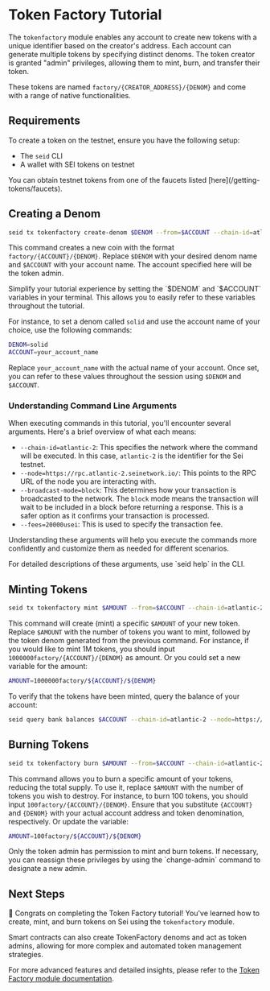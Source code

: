 
# Token Factory Tutorial

The `tokenfactory` module enables any account to create new tokens with a unique identifier based on the creator's address. Each account can generate multiple tokens by specifying distinct denoms. The token creator is granted "admin" privileges, allowing them to mint, burn, and transfer their token.

These tokens are named `factory/{CREATOR_ADDRESS}/{DENOM}` and come with a range of native functionalities.

## Requirements

To create a token on the testnet, ensure you have the following setup:

- The `seid` CLI
- A wallet with SEI tokens on testnet

<Callout type="info">
  You can obtain testnet tokens from one of the faucets listed
  [here](/getting-tokens/faucets).
</Callout>

## Creating a Denom

```bash copy
seid tx tokenfactory create-denom $DENOM --from=$ACCOUNT --chain-id=atlantic-2 --node=https://rpc.atlantic-2.seinetwork.io/ --broadcast-mode=block --fees=20000usei
```

This command creates a new coin with the format `factory/{ACCOUNT}/{DENOM}`. Replace `$DENOM` with your desired denom name and `$ACCOUNT` with your account name. The account specified here will be the token admin.

<Callout>
Simplify your tutorial experience by setting the `$DENOM` and `$ACCOUNT` variables in your terminal. This allows you to easily refer to these variables throughout the tutorial.

For instance, to set a denom called `solid` and use the account name of your choice, use the following commands:

```bash code
DENOM=solid
ACCOUNT=your_account_name
```

Replace `your_account_name` with the actual name of your account. Once set, you can refer to these values throughout the session using `$DENOM` and `$ACCOUNT`.

</Callout>

### Understanding Command Line Arguments

When executing commands in this tutorial, you'll encounter several arguments. Here's a brief overview of what each means:

- `--chain-id=atlantic-2`: This specifies the network where the command will be executed. In this case, `atlantic-2` is the identifier for the Sei testnet.
- `--node=https://rpc.atlantic-2.seinetwork.io/`: This points to the RPC URL of the node you are interacting with.
- `--broadcast-mode=block`: This determines how your transaction is broadcasted to the network. The `block` mode means the transaction will wait to be included in a block before returning a response. This is a safer option as it confirms your transaction is processed.
- `--fees=20000usei`: This is used to specify the transaction fee.

Understanding these arguments will help you execute the commands more confidently and customize them as needed for different scenarios.

<Callout type="info">
  For detailed descriptions of these arguments, use `seid help` in the CLI.
</Callout>

## Minting Tokens

```bash copy
seid tx tokenfactory mint $AMOUNT --from=$ACCOUNT --chain-id=atlantic-2 --node=https://rpc.atlantic-2.seinetwork.io/ --broadcast-mode=block --fees=20000usei
```

This command will create (mint) a specific `$AMOUNT` of your new token. Replace `$AMOUNT` with the number of tokens you want to mint, followed by the token denom generated from the previous command.
<Callout>
For instance, if you would like to mint 1M tokens, you should input `1000000factory/{ACCOUNT}/{DENOM}` as amount.
Or you could set a new variable for the amount:
```bash
AMOUNT=1000000factory/${ACCOUNT}/${DENOM}
```
</Callout>

To verify that the tokens have been minted, query the balance of your account:

```bash copy
seid query bank balances $ACCOUNT --chain-id=atlantic-2 --node=https://rpc.atlantic-2.seinetwork.io/
```

## Burning Tokens

```bash copy
seid tx tokenfactory burn $AMOUNT --from=$ACCOUNT --chain-id=atlantic-2 --node=https://rpc.atlantic-2.seinetwork.io/ --broadcast-mode=block --fees=20000usei
```

This command allows you to burn a specific amount of your tokens, reducing the total supply. To use it, replace `$AMOUNT` with the number of tokens you wish to destroy.
<Callout>
For instance, to burn 100 tokens, you should input `100factory/{ACCOUNT}/{DENOM}`. Ensure that you substitute `{ACCOUNT}` and `{DENOM}` with your actual account address and token denomination, respectively.
Or update the variable:
```bash
AMOUNT=100factory/${ACCOUNT}/${DENOM}
```
</Callout>
<Callout type="info">
  Only the token admin has permission to mint and burn tokens. If necessary, you
  can reassign these privileges by using the `change-admin` command to designate
  a new admin.
</Callout>

## Next Steps

🎉 Congrats on completing the Token Factory tutorial! You've learned how to create, mint, and burn tokens on Sei using the `tokenfactory` module.

<Callout>
  Smart contracts can also create TokenFactory denoms and act as token admins,
  allowing for more complex and automated token management strategies.
</Callout>

For more advanced features and detailed insights, please refer to the [Token Factory module documentation](https://github.com/sei-protocol/sei-chain/tree/main/x/tokenfactory).

